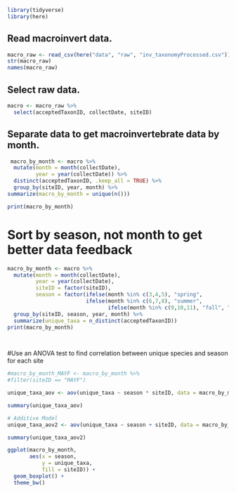 ```r
library(tidyverse)
library(here)
```

## Read macroinvert data.
```r
macro_raw <- read_csv(here("data", "raw", "inv_taxonomyProcessed.csv")) 
str(macro_raw)
names(macro_raw)
```

## Select raw data.
```r
macro <- macro_raw %>% 
  select(acceptedTaxonID, collectDate, siteID)
```

## Separate data to get macroinvertebrate data by month.
```r
 macro_by_month <- macro %>% 
  mutate(month = month(collectDate),
         year = year(collectDate)) %>%
  distinct(acceptedTaxonID, .keep_all = TRUE) %>% 
  group_by(siteID, year, month) %>% 
summarize(macro_by_month = unique(n()))

print(macro_by_month)

```
# Sort by season, not month to get better data feedback
```r
macro_by_month <- macro %>%
  mutate(month = month(collectDate),
         year = year(collectDate),
         siteID = factor(siteID),
         season = factor(ifelse(month %in% c(3,4,5), "spring",
                         ifelse(month %in% c(6,7,8), "summer",
                                ifelse(month %in% c(9,10,11), "fall", "winter"))))) %>%
  group_by(siteID, season, year, month) %>%
  summarize(unique_taxa = n_distinct(acceptedTaxonID))
print(macro_by_month)

 
```
#Use an ANOVA test to find correlation between unique species and season for each site

```r
#macro_by_month_MAYF <- macro_by_month %>%
#filter(siteID == "MAYF")

unique_taxa_aov <- aov(unique_taxa ~ season * siteID, data = macro_by_month)

summary(unique_taxa_aov)

# Additive Model
unique_taxa_aov2 <- aov(unique_taxa ~ season + siteID, data = macro_by_month)

summary(unique_taxa_aov2)

```

```r

ggplot(macro_by_month,
       aes(x = season,
           y = unique_taxa,
           fill = siteID)) +
  geom_boxplot() +
  theme_bw()

```

